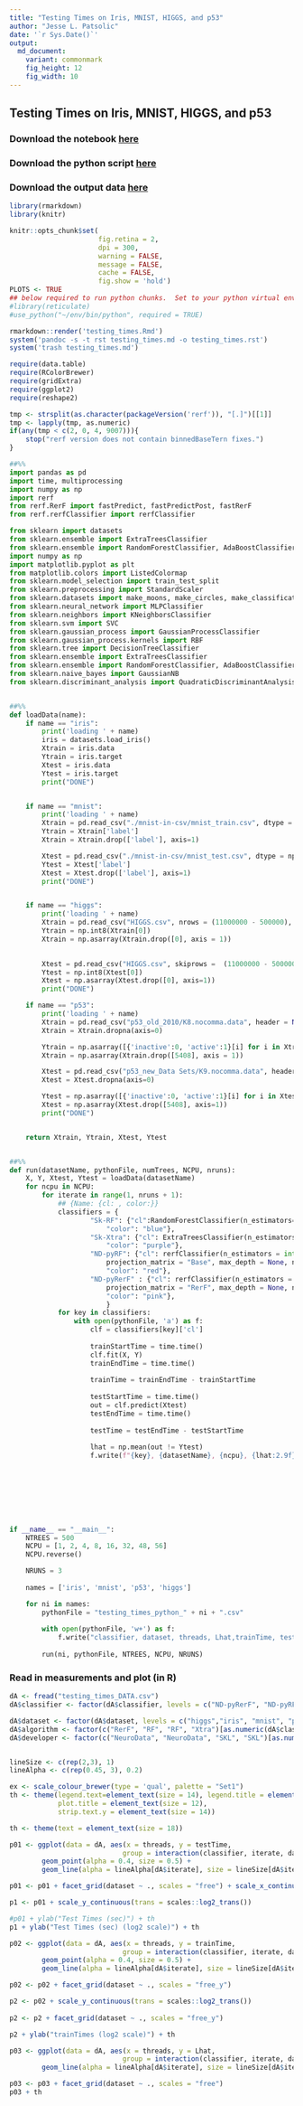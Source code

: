 ```yaml
---
title: "Testing Times on Iris, MNIST, HIGGS, and p53"
author: "Jesse L. Patsolic"
date: '`r Sys.Date()`'
output:
  md_document:
    variant: commonmark
    fig_height: 12
    fig_width: 10
---
```


## Testing Times on Iris, MNIST, HIGGS, and p53

### Download the notebook [here](https://raw.githubusercontent.com/neurodata/RerF/staging/docs/demos/comparison/testing_times.Rmd)
### Download the python script [here](https://raw.githubusercontent.com/neurodata/RerF/staging/docs/demos/comparison/testing_times.py)
### Download the output data [here](https://raw.githubusercontent.com/neurodata/RerF/staging/docs/demos/comparison/testing_times_DATA.csv)

```r
library(rmarkdown)
library(knitr)

knitr::opts_chunk$set(
					  fig.retina = 2,
					  dpi = 300,
					  warning = FALSE,
					  message = FALSE,
					  cache = FALSE,
					  fig.show = 'hold')
PLOTS <- TRUE
## below required to run python chunks.  Set to your python virtual env.
#library(reticulate)
#use_python("~/env/bin/python", required = TRUE)

rmarkdown::render('testing_times.Rmd')
system('pandoc -s -t rst testing_times.md -o testing_times.rst')
system('trash testing_times.md')
```


```r
require(data.table)
require(RColorBrewer)
require(gridExtra)
require(ggplot2)
require(reshape2)

tmp <- strsplit(as.character(packageVersion('rerf')), "[.]")[[1]]
tmp <- lapply(tmp, as.numeric)
if(any(tmp < c(2, 0, 4, 9007))){
	stop("rerf version does not contain binnedBaseTern fixes.")
}
```

```python
##%%
import pandas as pd
import time, multiprocessing
import numpy as np
import rerf
from rerf.RerF import fastPredict, fastPredictPost, fastRerF
from rerf.rerfClassifier import rerfClassifier

from sklearn import datasets
from sklearn.ensemble import ExtraTreesClassifier
from sklearn.ensemble import RandomForestClassifier, AdaBoostClassifier
import numpy as np
import matplotlib.pyplot as plt
from matplotlib.colors import ListedColormap
from sklearn.model_selection import train_test_split
from sklearn.preprocessing import StandardScaler
from sklearn.datasets import make_moons, make_circles, make_classification
from sklearn.neural_network import MLPClassifier
from sklearn.neighbors import KNeighborsClassifier
from sklearn.svm import SVC
from sklearn.gaussian_process import GaussianProcessClassifier
from sklearn.gaussian_process.kernels import RBF
from sklearn.tree import DecisionTreeClassifier
from sklearn.ensemble import ExtraTreesClassifier
from sklearn.ensemble import RandomForestClassifier, AdaBoostClassifier
from sklearn.naive_bayes import GaussianNB
from sklearn.discriminant_analysis import QuadraticDiscriminantAnalysis


##%%
def loadData(name):
    if name == "iris":
        print('loading ' + name)
        iris = datasets.load_iris()
        Xtrain = iris.data
        Ytrain = iris.target
        Xtest = iris.data
        Ytest = iris.target
        print("DONE")


    if name == "mnist":
        print('loading ' + name)
        Xtrain = pd.read_csv("./mnist-in-csv/mnist_train.csv", dtype = np.int8)
        Ytrain = Xtrain['label']
        Xtrain = Xtrain.drop(['label'], axis=1)

        Xtest = pd.read_csv("./mnist-in-csv/mnist_test.csv", dtype = np.int8)
        Ytest = Xtest['label']
        Xtest = Xtest.drop(['label'], axis=1)
        print("DONE")


    if name == "higgs":
        print('loading ' + name)
        Xtrain = pd.read_csv("HIGGS.csv", nrows = (11000000 - 500000), header = None)
        Ytrain = np.int8(Xtrain[0])
        Xtrain = np.asarray(Xtrain.drop([0], axis = 1))
        

        Xtest = pd.read_csv("HIGGS.csv", skiprows =  (11000000 - 500000), header = None)
        Ytest = np.int8(Xtest[0])
        Xtest = np.asarray(Xtest.drop([0], axis=1))
        print("DONE")

    if name == "p53":
        print('loading ' + name)
        Xtrain = pd.read_csv("p53_old_2010/K8.nocomma.data", header = None, na_values = "?")
        Xtrain = Xtrain.dropna(axis=0)

        Ytrain = np.asarray([{'inactive':0, 'active':1}[i] for i in Xtrain[5408]])
        Xtrain = np.asarray(Xtrain.drop([5408], axis = 1))

        Xtest = pd.read_csv("p53_new_Data Sets/K9.nocomma.data", header = None, na_values = "?")
        Xtest = Xtest.dropna(axis=0)

        Ytest = np.asarray([{'inactive':0, 'active':1}[i] for i in Xtest[5408]])
        Xtest = np.asarray(Xtest.drop([5408], axis=1))
        print("DONE")


    return Xtrain, Ytrain, Xtest, Ytest


##%%
def run(datasetName, pythonFile, numTrees, NCPU, nruns):
    X, Y, Xtest, Ytest = loadData(datasetName)
    for ncpu in NCPU:
        for iterate in range(1, nruns + 1):
            ## {Name: {cl: , color:}}
            classifiers = {
                    "Sk-RF": {"cl":RandomForestClassifier(n_estimators=int(numTrees), max_depth = None, n_jobs = int(ncpu)),
                        "color": "blue"},
                    "Sk-Xtra": {"cl": ExtraTreesClassifier(n_estimators = int(numTrees), max_depth = None, n_jobs = int(ncpu)),
                        "color": "purple"},
                    "ND-pyRF": {"cl": rerfClassifier(n_estimators = int(numTrees), 
                        projection_matrix = "Base", max_depth = None, n_jobs = int(ncpu)), 
                        "color": "red"},
                    "ND-pyRerF" : {"cl": rerfClassifier(n_estimators = int(numTrees), 
                        projection_matrix = "RerF", max_depth = None, n_jobs = int(ncpu)), 
                        "color": "pink"},
                        }
            for key in classifiers:
                with open(pythonFile, 'a') as f:
                    clf = classifiers[key]['cl']
            
                    trainStartTime = time.time()
                    clf.fit(X, Y)
                    trainEndTime = time.time()
                                                                                                               
                    trainTime = trainEndTime - trainStartTime
                                                                                                               
                    testStartTime = time.time()
                    out = clf.predict(Xtest)
                    testEndTime = time.time()
                                                                                                               
                    testTime = testEndTime - testStartTime
                                                                                                               
                    lhat = np.mean(out != Ytest)
                    f.write(f"{key}, {datasetName}, {ncpu}, {lhat:2.9f}, {trainTime:2.9f}, {testTime:2.9f}, {iterate}\n")
            

    
    
    



if __name__ == "__main__":
    NTREES = 500
    NCPU = [1, 2, 4, 8, 16, 32, 48, 56]
    NCPU.reverse()

    NRUNS = 3
    
    names = ['iris', 'mnist', 'p53', 'higgs']

    for ni in names:
        pythonFile = "testing_times_python_" + ni + ".csv"
        
        with open(pythonFile, 'w+') as f:
            f.write("classifier, dataset, threads, Lhat,trainTime, testTime, iterate\n")
        
        run(ni, pythonFile, NTREES, NCPU, NRUNS)


```

### Read in measurements and plot (in R)

```r
dA <- fread("testing_times_DATA.csv")
dA$classifier <- factor(dA$classifier, levels = c("ND-pyRerF", "ND-pyRF", "Sk-Xtra", "Sk-RF"))

dA$dataset <- factor(dA$dataset, levels = c("higgs","iris", "mnist", "p53"))
dA$algorithm <- factor(c("RerF", "RF", "RF", "Xtra")[as.numeric(dA$classifier)])
dA$developer <- factor(c("NeuroData", "NeuroData", "SKL", "SKL")[as.numeric(dA$classifier)])


lineSize <- c(rep(2,3), 1)
lineAlpha <- c(rep(0.45, 3), 0.2)

ex <- scale_colour_brewer(type = 'qual', palette = "Set1") 
th <- theme(legend.text=element_text(size = 14), legend.title = element_text(size = 16),
			plot.title = element_text(size = 12),
			strip.text.y = element_text(size = 14))

th <- theme(text = element_text(size = 18))
```



```r
p01 <- ggplot(data = dA, aes(x = threads, y = testTime, 
							group = interaction(classifier, iterate, dataset), color = algorithm, linetype = developer)) +
		geom_point(alpha = 0.4, size = 0.5) + 
		geom_line(alpha = lineAlpha[dA$iterate], size = lineSize[dA$iterate]) + ex 

p01 <- p01 + facet_grid(dataset ~ ., scales = "free") + scale_x_continuous(trans = scales::log2_trans()) 

p1 <- p01 + scale_y_continuous(trans = scales::log2_trans())

#p01 + ylab("Test Times (sec)") + th
p1 + ylab("Test Times (sec) (log2 scale)") + th
```


```r
p02 <- ggplot(data = dA, aes(x = threads, y = trainTime, 
							group = interaction(classifier, iterate, dataset), color = algorithm, linetype = developer)) +
		geom_point(alpha = 0.4, size = 0.5) + 
		geom_line(alpha = lineAlpha[dA$iterate], size = lineSize[dA$iterate]) + ex 

p02 <- p02 + facet_grid(dataset ~ ., scales = "free_y")

p2 <- p02 + scale_y_continuous(trans = scales::log2_trans())
	
p2 <- p2 + facet_grid(dataset ~ ., scales = "free_y")

p2 + ylab("trainTimes (log2 scale)") + th
```


```r
p03 <- ggplot(data = dA, aes(x = threads, y = Lhat, 
							group = interaction(classifier, iterate, dataset), color = algorithm, linetype = developer)) +
		geom_line(alpha = lineAlpha[dA$iterate], size = lineSize[dA$iterate]) + ex 

p03 <- p03 + facet_grid(dataset ~ ., scales = "free")
p03 + th
```


